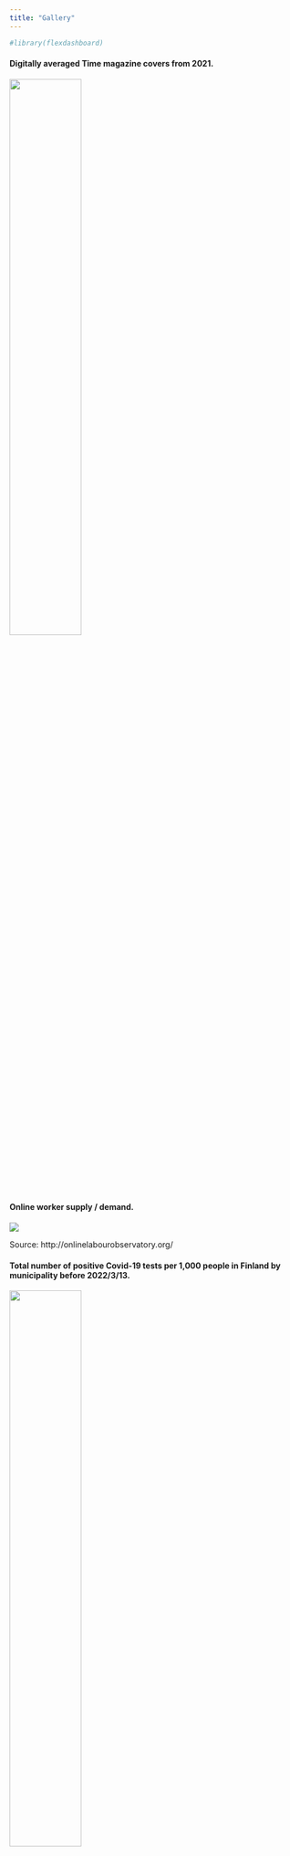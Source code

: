 ```yaml
---
title: "Gallery"
---
```


```r
#library(flexdashboard)
```
#### Digitally averaged Time magazine covers from 2021.

![](FinalImage.png){width=50%}

#### Online worker supply / demand.

![](animation.gif)

Source: http://onlinelabourobservatory.org/

#### Total number of positive Covid-19 tests per 1,000 people in Finland by municipality before 2022/3/13.

![](covid_map.png){width=50%}

Source: THL & Statistics Finland
